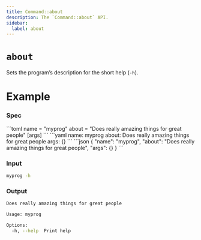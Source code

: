 ```yaml
---
title: Command::about
description: The `Command::about` API.
sidebar:
  label: about
---
```



# `about` <LinkButton href="https://docs.rs/clap/latest/clap/struct.Command.html#method.about" icon="open-book" variant="minimal"></LinkButton>

<Badge text="since 0.1.0" size="small" />

Sets the program’s description for the short help (`-h`).

# Example

### Spec

<Tabs syncKey="format">
  <TabItem label="TOML">
```toml
name = "myprog"
about = "Does really amazing things for great people"
[args]
```
  </TabItem>
  <TabItem label="YAML">
```yaml
name: myprog
about: Does really amazing things for great people
args: {}
```
  </TabItem>
  <TabItem label="JSON">
```json
{
  "name": "myprog",
  "about": "Does really amazing things for great people",
  "args": {}
}
```
  </TabItem>
</Tabs>

### Input

```bash
myprog -h
```

### Output

```bash
Does really amazing things for great people

Usage: myprog

Options:
  -h, --help  Print help
```
